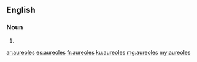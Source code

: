 ==English==

===Noun===
{{head|en}}

# {{plural of|aureole}}

[[ar:aureoles]]
[[es:aureoles]]
[[fr:aureoles]]
[[ku:aureoles]]
[[mg:aureoles]]
[[my:aureoles]]
